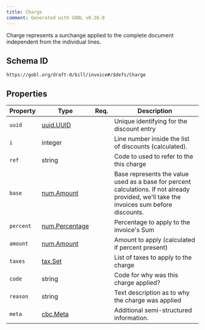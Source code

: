 ```yaml
---
title: Charge
comment: Generated with GOBL v0.36.0
---
```


Charge represents a surchange applied to the complete document independent from the individual lines.

## Schema ID

`https://gobl.org/draft-0/bill/invoice#/$defs/Charge`

## Properties

| Property  | Type                                      | Req. | Description                                                                                                                               |
|-----------|-------------------------------------------|------|-------------------------------------------------------------------------------------------------------------------------------------------|
| `uuid`    | [uuid.UUID](/draft-0/uuid/uuid)           |      | Unique identifying for the discount entry                                                                                                 |
| `i`       | integer                                   |      | Line number inside the list of discounts (calculated).                                                                                    |
| `ref`     | string                                    |      | Code to used to refer to the this charge                                                                                                  |
| `base`    | [num.Amount](/draft-0/num/amount)         |      | Base represents the value used as a base for percent calculations. If not already provided, we'll take the invoices sum before discounts. |
| `percent` | [num.Percentage](/draft-0/num/percentage) |      | Percentage to apply to the invoice's Sum                                                                                                  |
| `amount`  | [num.Amount](/draft-0/num/amount)         |      | Amount to apply (calculated if percent present)                                                                                           |
| `taxes`   | [tax.Set](/draft-0/tax/set)               |      | List of taxes to apply to the charge                                                                                                      |
| `code`    | string                                    |      | Code for why was this charge applied?                                                                                                     |
| `reason`  | string                                    |      | Text description as to why the charge was applied                                                                                         |
| `meta`    | [cbc.Meta](/draft-0/cbc/meta)             |      | Additional semi-structured information.                                                                                                   |

